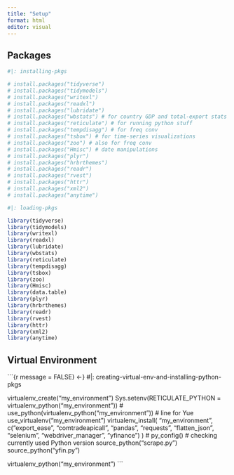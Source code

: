```yaml
---
title: "Setup"
format: html
editor: visual
---
```


## Packages

```r
#|: installing-pkgs

# install.packages("tidyverse")
# install.packages("tidymodels")
# install.packages("writexl")
# install.packages("readxl")
# install.packages("lubridate")
# install.packages("wbstats") # for country GDP and total-export stats from World Bank
# install.packages("reticulate") # for running python stuff
# install.packages("tempdisagg") # for freq conv
# install.packages("tsbox") # for time-series visualizations
# install.packages("zoo") # also for freq conv
# install.packages("Hmisc") # date manipulations 
# install.packages("plyr")
# install.packages("hrbrthemes")
# install.packages("readr")
# install.packages("rvest")
# install.packages("httr")
# install.packages("xml2")
# install.packages("anytime")
```

```r
#|: loading-pkgs

library(tidyverse) 
library(tidymodels)
library(writexl)
library(readxl)
library(lubridate)
library(wbstats)
library(reticulate)
library(tempdisagg) 
library(tsbox) 
library(zoo)
library(Hmisc)
library(data.table)
library(plyr)
library(hrbrthemes)
library(readr)
library(rvest)
library(httr)
library(xml2)
library(anytime)
```

## Virtual Environment

```{r message = FALSE} <-}
#|: creating-virtual-env-and-installing-python-pkgs

virtualenv_create("my_environment")
Sys.setenv(RETICULATE_PYTHON = virtualenv_python("my_environment"))
# use_python(virtualenv_python("my_environment")) # line for Yue
use_virtualenv("my_environment")
virtualenv_install(
  "my_environment",
  c("export_ease", "comtradeapicall", "pandas", "requests", "flatten_json", "selenium", "webdriver_manager", "yfinance")
)
# py_config() # checking currently used Python version
source_python("scrape.py")
source_python("yfin.py")

virtualenv_python("my_environment")
```
